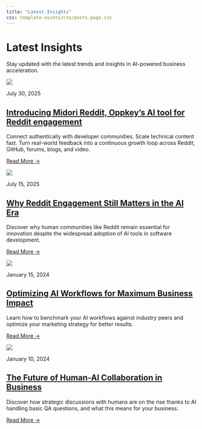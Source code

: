 ```yaml
---
title: "Latest Insights"
css: template-assets/css/posts-page.css
---
```


# Latest Insights

Stay updated with the latest trends and insights in AI-powered business acceleration.

::: {.blog-grid}
::: {.blog-post-card}
![](../images/office-laptop.jpg){.blog-post-image}

::: {.blog-post-content}
::: {.blog-post-date}
July 30, 2025
:::

## [Introducing Midori Reddit, Oppkey's AI tool for Reddit engagement](introducing-midori-reddit-oppkeys-ai-tool-for-reddit-engagement.html){.blog-post-title}

Connect authentically with developer communities. Scale technical content fast. Turn real-world feedback into a continuous growth loop across Reddit, GitHub, forums, blogs, and video.

[Read More →](introducing-midori-reddit-oppkeys-ai-tool-for-reddit-engagement.html){.blog-post-link}
:::
:::

::: {.blog-post-card}
![](../images/keyboard-laptop.jpg){.blog-post-image}

::: {.blog-post-content}
::: {.blog-post-date}
July 15, 2025
:::

## [Why Reddit Engagement Still Matters in the AI Era](why-reddit-engagement-still-matters-in-the-ai-era.html){.blog-post-title}

Discover why human communities like Reddit remain essential for innovation despite the widespread adoption of AI tools in software development.

[Read More →](why-reddit-engagement-still-matters-in-the-ai-era.html){.blog-post-link}
:::
:::

::: {.blog-post-card}
![](../images/office.jpg){.blog-post-image}

::: {.blog-post-content}
::: {.blog-post-date}
January 15, 2024
:::

## [Optimizing AI Workflows for Maximum Business Impact](ai-workflow-optimization.qmd){.blog-post-title}

Learn how to benchmark your AI workflows against industry peers and optimize your marketing strategy for better results.

[Read More →](ai-workflow-optimization.qmd){.blog-post-link}
:::
:::

::: {.blog-post-card}
![](../images/meeting.jpg){.blog-post-image}

::: {.blog-post-content}
::: {.blog-post-date}
January 10, 2024
:::

## [The Future of Human-AI Collaboration in Business](human-ai-collaboration.qmd){.blog-post-title}

Discover how strategic discussions with humans are on the rise thanks to AI handling basic QA questions, and what this means for your business.

[Read More →](human-ai-collaboration.qmd){.blog-post-link}
:::
:::
::: 